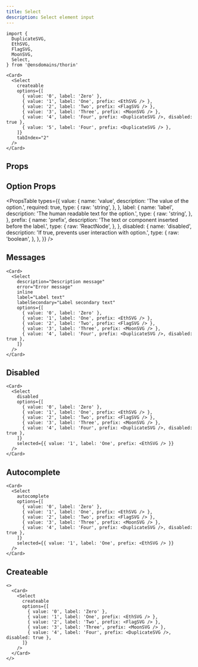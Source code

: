 ```yaml
---
title: Select
description: Select element input
---
```


```tsx
import {
  DuplicateSVG,
  EthSVG,
  FlagSVG,
  MoonSVG,
  Select,
} from '@ensdomains/thorin'
```

```tsx live=true expand=true minHeight=350px
<Card>
  <Select
    createable
    options={[
      { value: '0', label: 'Zero' },
      { value: '1', label: 'One', prefix: <EthSVG /> },
      { value: '2', label: 'Two', prefix: <FlagSVG /> },
      { value: '3', label: 'Three', prefix: <MoonSVG /> },
      { value: '4', label: 'Four', prefix: <DuplicateSVG />, disabled: true },
      { value: '5', label: 'Four', prefix: <DuplicateSVG /> },
    ]}
    tabIndex="2"
  />
</Card>
```

## Props

<PropsTable sourceLink={sourceLink} types={types} />

## Option Props

<PropsTable
  types={{
    value: {
      name: 'value',
      description: 'The value of the option.',
      required: true,
      type: {
        raw: 'string',
      },
    },
    label: {
      name: 'label',
      description: 'The human readable text for the option.',
      type: {
        raw: 'string',
      },
    },
    prefix: {
      name: 'prefix',
      description: 'The text or component inserted before the label.',
      type: {
        raw: 'ReactNode',
      },
    },
    disabled: {
      name: 'disabled',
      description: 'If true, prevents user interaction with option.',
      type: {
        raw: 'boolean',
      },
    },
  }}
/>

## Messages

```tsx live=true expand=true minHeight=350px
<Card>
  <Select
    description="Description message"
    error="Error message"
    inline
    label="Label text"
    labelSecondary="Label secondary text"
    options={[
      { value: '0', label: 'Zero' },
      { value: '1', label: 'One', prefix: <EthSVG /> },
      { value: '2', label: 'Two', prefix: <FlagSVG /> },
      { value: '3', label: 'Three', prefix: <MoonSVG /> },
      { value: '4', label: 'Four', prefix: <DuplicateSVG />, disabled: true },
    ]}
  />
</Card>
```

## Disabled

```tsx live=true expand=true minHeight=350px
<Card>
  <Select
    disabled
    options={[
      { value: '0', label: 'Zero' },
      { value: '1', label: 'One', prefix: <EthSVG /> },
      { value: '2', label: 'Two', prefix: <FlagSVG /> },
      { value: '3', label: 'Three', prefix: <MoonSVG /> },
      { value: '4', label: 'Four', prefix: <DuplicateSVG />, disabled: true },
    ]}
    selected={{ value: '1', label: 'One', prefix: <EthSVG /> }}
  />
</Card>
```

## Autocomplete

```tsx live=true expand=true minHeight=350px
<Card>
  <Select
    autocomplete
    options={[
      { value: '0', label: 'Zero' },
      { value: '1', label: 'One', prefix: <EthSVG /> },
      { value: '2', label: 'Two', prefix: <FlagSVG /> },
      { value: '3', label: 'Three', prefix: <MoonSVG /> },
      { value: '4', label: 'Four', prefix: <DuplicateSVG />, disabled: true },
    ]}
    selected={{ value: '1', label: 'One', prefix: <EthSVG /> }}
  />
</Card>
```

## Createable

```tsx live=true expand=true minHeight=350px
<>
  <Card>
    <Select
      createable
      options={[
        { value: '0', label: 'Zero' },
        { value: '1', label: 'One', prefix: <EthSVG /> },
        { value: '2', label: 'Two', prefix: <FlagSVG /> },
        { value: '3', label: 'Three', prefix: <MoonSVG /> },
        { value: '4', label: 'Four', prefix: <DuplicateSVG />, disabled: true },
      ]}
    />
  </Card>
</>
```
